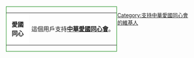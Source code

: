 <div style="float: left; border:solid green 1px; margin: 1px;">
{| cellspacing="0" style="width: 238px; background: #33a3a3;"
| style="width: 45px; height: 45px; background: white; text-align: center; font-size: {{{5|{{{id-s|12}}}}}}pt; color: {{{id-fc|red}}};" | '''愛國同心'''
| style="font-size: {{{info-s|8}}}pt; padding: 5pt; line-height: 1.25em; color: {{{info-fc|red}}};" | 這個用戶支持'''[[中華愛國同心會]]'''。
|}</div>
[[Category:支持中華愛國同心會的維基人]]